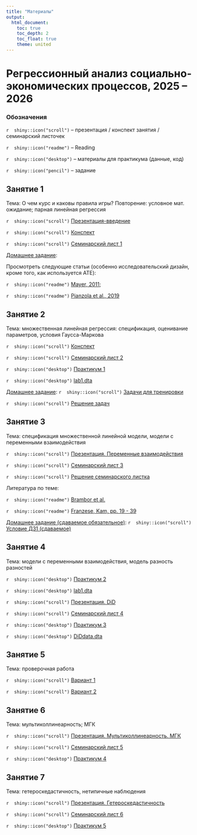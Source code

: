 ```yaml
---
title: "Материалы"
output: 
  html_document:
    toc: true
    toc_depth: 2
    toc_float: true
    theme: united
---
```

# Регрессионный анализ социально-экономических процессов, 2025 -- 2026
 
### Обозначения
 
`r  shiny::icon("scroll")` -- презентация / конспект занятия / семинарский листочек
 
`r  shiny::icon("readme")` -- Reading
 
`r  shiny::icon("desktop")` -- материалы для практикума (данные, код)
 
`r  shiny::icon("pencil")` -- задание 
 
## Занятие 1
 
Тема: О чем курс и каковы правила игры? Повторение: условное мат. ожидание; парная линейная регрессия
  
`r  shiny::icon("scroll")` <a href="css_reg_intro.pdf" title=>Презентация-введение</a> 

`r  shiny::icon("scroll")` <a href="css_reg_notes_1.pdf" title=>Конспект</a> 

`r  shiny::icon("scroll")` <a href="css_reg_seminar1_2025.pdf" title=>Семинарский лист 1</a> 

<u>Домашнее задание</u>: 
 
Просмотреть следующие статьи (особенно исследовательский дизайн, кроме того, как используется ATE): 

`r  shiny::icon("readme")` <a href="https://disk.yandex.ru/i/ri6jodHqYpQxCw" title=>Mayer, 2011</a>; 

`r  shiny::icon("readme")` <a href="https://disk.yandex.ru/i/egohYd4tpMy_gg" title=>Pianzola et al., 2019</a>
 
## Занятие 2
 
Тема: множественная линейная регрессия: спецификация, оценивание параметров, условия Гаусса-Маркова

`r  shiny::icon("scroll")` <a href="reg_notes_2_.pdf" title=>Конспект</a> 

`r  shiny::icon("scroll")` <a href="css_reg_seminar2_2025.pdf" title=>Семинарский лист 2</a> 

`r  shiny::icon("desktop")` <a href="css_reg_lab1.ipynb" title=>Практикум 1</a> 

`r  shiny::icon("desktop")` <a href="lab1.dta" title=>lab1.dta</a> 

<u>Домашнее задание</u>: `r  shiny::icon("scroll")` <a href="css_reg_hw2.pdf" title=>Задачи для тренировки</a> 

`r  shiny::icon("scroll")` <a href="css_reg_hw2_solution.pdf" title=>Решение задач</a> 

## Занятие 3 

Тема: спецификация множественной линейной модели,  модели с переменными взаимодействия 

`r  shiny::icon("scroll")` <a href="interactions.pdf" title=>Презентация. Переменные взаимодействия</a> 

`r  shiny::icon("scroll")` <a href="css_reg_seminar3.pdf" title=>Семинарский лист 3</a> 

`r  shiny::icon("scroll")` <a href="interactions_solution.pdf" title=>Решение семинарского листка</a> 

Литература по теме:
 
`r  shiny::icon("readme")` <a href="https://disk.yandex.ru/i/XhNnotShTyC8dw" title=> Brambor et al.</a>
 
`r  shiny::icon("readme")` <a href="https://disk.yandex.ru/i/ufuj_2Ks2FglpQ" title=> Franzese, Kam, pp. 19 - 39 </a>

<u>Домашнее задание (сдаваемое обязательное)</u>: `r  shiny::icon("scroll")` <a href="css_reg_hw1_submit.pdf" title=>Условие ДЗ1 (сдаваемое)</a> 

## Занятие 4 

Тема: модели с переменными взаимодействия, модель разность разностей  

`r  shiny::icon("desktop")` <a href="reg_lab2_UPD.ipynb" title=>Практикум 2</a> 

`r  shiny::icon("desktop")` <a href="lab1.dta" title=>lab1.dta</a> 

`r  shiny::icon("scroll")` <a href="DiD_lecture.pdf" title=>Презентация. DiD </a> 

`r  shiny::icon("scroll")` <a href="css_reg_seminar4.pdf" title=>Семинарский лист 4</a>

`r  shiny::icon("desktop")` <a href="reg_lab3_2025.ipynb" title=>Практикум 3</a> 

`r  shiny::icon("desktop")` <a href="DiDdata.dta" title=>DiDdata.dta</a>

## Занятие 5

Тема: проверочная работа

`r  shiny::icon("scroll")` <a href="css_reg_test1_1_2025.pdf" title=>Вариант 1</a> 

`r  shiny::icon("scroll")` <a href="css_reg_test1_2_2025.pdf" title=>Вариант 2</a>

## Занятие 6

Тема: мультиколлинеарность; МГК 

`r  shiny::icon("scroll")` <a href="css_reg_lecture_multicollinearity.pdf" title=>Презентация. Мультиколлинеарность. МГК</a> 

`r  shiny::icon("scroll")` <a href="reg_seminar5.pdf" title=>Семинарский лист 5 </a>

`r  shiny::icon("desktop")` <a href="reg_lab4__2025.ipynb" title=>Практикум 4</a> 

## Занятие 7

Тема: гетероскедастичность, нетипичные наблюдения 

`r  shiny::icon("scroll")` <a href="heteroskedasticity_lecture.pdf" title=>Презентация. Гетероскедастичность</a> 

`r  shiny::icon("scroll")` <a href="reg_seminar6.pdf" title=>Семинарский лист 6 </a>

`r  shiny::icon("desktop")` <a href="reg_lab5__2025.ipynb" title=>Практикум 5</a> 


 